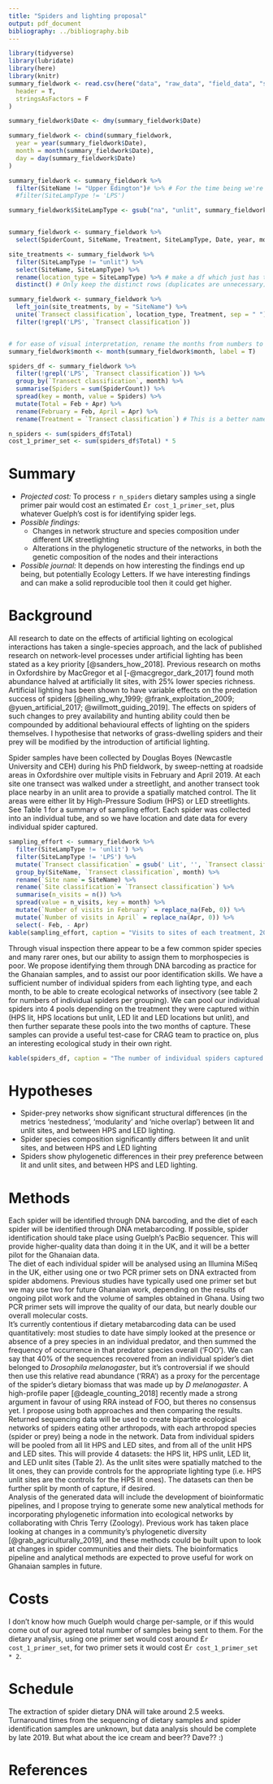```yaml
---
title: "Spiders and lighting proposal"
output: pdf_document
bibliography: ../bibliography.bib
---
```


```r
library(tidyverse)
library(lubridate)
library(here)
library(knitr)
summary_fieldwork <- read.csv(here("data", "raw_data", "field_data", "spider_fielddata.csv"),
  header = T,
  stringsAsFactors = F
)

summary_fieldwork$Date <- dmy(summary_fieldwork$Date)

summary_fieldwork <- cbind(summary_fieldwork,
  year = year(summary_fieldwork$Date),
  month = month(summary_fieldwork$Date),
  day = day(summary_fieldwork$Date)
)
```

```r
summary_fieldwork <- summary_fieldwork %>%
  filter(SiteName != "Upper Edington")# %>% # For the time being we're getting rid of Upper Edington: theres two sorts of streetlights there and # that causes issues
  #filter(SiteLampType != 'LPS')

summary_fieldwork$SiteLampType <- gsub("na", "unlit", summary_fieldwork$SiteLampType)


summary_fieldwork <- summary_fieldwork %>%
  select(SpiderCount, SiteName, Treatment, SiteLampType, Date, year, month, day)

site_treatments <- summary_fieldwork %>%
  filter(SiteLampType != "unlit") %>%
  select(SiteName, SiteLampType) %>%
  rename(location_type = SiteLampType) %>% # make a df which just has the site names and the overall treatments for the locale
  distinct() # Only keep the distinct rows (duplicates are unnecessary)

summary_fieldwork <- summary_fieldwork %>%
  left_join(site_treatments, by = "SiteName") %>%
  unite(`Transect classification`, location_type, Treatment, sep = " ") %>%
  filter(!grepl('LPS', `Transect classification`))


# for ease of visual interpretation, rename the months from numbers to words
summary_fieldwork$month <- month(summary_fieldwork$month, label = T)
```

```r
spiders_df <- summary_fieldwork %>%
  filter(!grepl('LPS', `Transect classification`)) %>%
  group_by(`Transect classification`, month) %>%
  summarise(Spiders = sum(SpiderCount)) %>%
  spread(key = month, value = Spiders) %>%
  mutate(Total = Feb + Apr) %>%
  rename(February = Feb, April = Apr) %>%
  rename(Treatment = `Transect classification`) # This is a better name for purposes of the table, but NOT to be confused with the column of the same name in the master csv

n_spiders <- sum(spiders_df$Total)
cost_1_primer_set <- sum(spiders_df$Total) * 5

```  

# Summary
* *Projected cost:* To process `r n_spiders` dietary samples using a single primer pair would cost an estimated £`r cost_1_primer_set`, plus whatever Guelph's cost is for identifying spider legs.
* *Possible findings:* 
  + Changes in network structure and species composition under different UK streetlighting
  + Alterations in the phylogenetic structure of the networks, in both the genetic composition of the nodes and their interactions
* *Possible journal:* It depends on how interesting the findings end up being, but potentially Ecology Letters. If we have interesting findings and can make a solid reproducible tool then it could get higher.

# Background

All research to date on the effects of artificial lighting on ecological interactions has taken a single-species approach, and the lack of published research on network-level processes under artificial lighting has been stated as a key priority [@sanders_how_2018]. Previous research on moths in Oxfordshire by MacGregor et al [-@macgregor_dark_2017] found moth abundance halved at artificially lit sites, with 25% lower species richness. Artificial lighting has been shown to have variable effects on the predation success of spiders [@heiling_why_1999; @frank_exploitation_2009; @yuen_artificial_2017; @willmott_guiding_2019]. The effects on spiders of such changes to prey availability and hunting ability could then be compounded by additional behavioural effects of lighting on the spiders themselves. I hypothesise that networks of grass-dwelling spiders and their prey will be modified by the introduction of artificial lighting.

Spider samples have been collected by Douglas Boyes (Newcastle University and CEH) during his PhD fieldwork, by sweep-netting at roadside areas in Oxfordshire over multiple visits in February and April 2019. At each site one transect was walked under a streetlight, and another transect took place nearby in an unlit area to provide a spatially matched control. The lit areas were either lit by High-Pressure Sodium (HPS) or LED streetlights. See Table 1 for a summary of sampling effort. Each spider was collected into an individual tube, and so we have location and date data for every individual spider captured.
  
  
```r
sampling_effort <- summary_fieldwork %>% 
  filter(SiteLampType != 'unlit') %>%
  filter(SiteLampType != 'LPS') %>%
  mutate(`Transect classification` = gsub(' Lit', '', `Transect classification`)) %>%
  group_by(SiteName, `Transect classification`, month) %>% 
  rename(`Site name`= SiteName) %>%
  rename(`Site classification`= `Transect classification`) %>%
  summarise(n_visits = n()) %>% 
  spread(value = n_visits, key = month) %>%
  mutate(`Number of visits in February` = replace_na(Feb, 0)) %>%
  mutate(`Number of visits in April` = replace_na(Apr, 0)) %>%
  select(- Feb, - Apr)
kable(sampling_effort, caption = "Visits to sites of each treatment, 2019")
```

\pagebreak
  
Through visual inspection there appear to be a few common spider species and many rarer ones, but our ability to assign them to morphospecies is poor. We propose identifying them through DNA barcoding as practice for the Ghanaian samples, and to assist our poor identification skills. We have a sufficient number of individual spiders from each lighting type, and each month, to be able to create ecological networks of insectivory (see table 2 for numbers of individual spiders per grouping). We can pool our individual spiders into 4 pools depending on the treatment they were captured within (HPS lit, HPS locations but unlit, LED lit and LED locations but unlit), and then further separate these pools into the two months of capture.
These samples can provide a useful test-case for CRAG team to practice on, plus an interesting ecological study in their own right.
  
```r
kable(spiders_df, caption = "The number of individual spiders captured per treatment and month.")
```



# Hypotheses
* Spider-prey networks show significant structural differences (in the metrics 'nestedness', 'modularity' and 'niche overlap') between lit and unlit sites, and between HPS and LED lighting.
* Spider species composition significantly differs between lit and unlit sites, and between HPS and LED lighting
* Spiders show phylogenetic differences in their prey preference between lit and unlit sites, and between HPS and LED lighting.

\pagebreak

# Methods
Each spider will be identified through DNA barcoding, and the diet of each spider will be identified through DNA metabarcoding. If possible, spider identification should take place using Guelph's PacBio sequencer. This will provide higher-quality data than doing it in the UK, and it will be a better pilot for the Ghanaian data.  
The diet of each individual spider will be analysed using an Illumina MiSeq in the UK, either using one or two PCR primer sets on DNA extracted from spider abdomens. Previous studies have typically used one primer set but we may use two for future Ghanaian work, depending on the results of ongoing pilot work and the volume of samples obtained in Ghana. Using two PCR primer sets will improve the quality of our data, but nearly double our overall molecular costs.  
It's currently contentious if dietary metabarcoding data can be used quantitatively: most studies to date have simply looked at the presence or absence of a prey species in an individual predator, and then summed the frequency of occurrence in that predator species overall ('FOO'). We can say that 40% of the sequences recovered from an individual spider's diet belonged to *Drosophila melanogaster*, but it's controversial if we should then use this relative read abundance ('RRA') as a proxy for the percentage of the spider's dietary biomass that was made up by *D melanogaster*. A high-profile paper [@deagle_counting_2018] recently made a strong argument in favour of using RRA instead of FOO, but theres no consensus yet. I propose using both approaches and then comparing the results.  
Returned sequencing data will be used to create bipartite ecological networks of spiders eating other arthropods, with each arthropod species (spider or prey) being a node in the network. Data from individual spiders will be pooled from all lit HPS and LED sites, and from all of the unlit HPS and LED sites. This will provide 4 datasets: the HPS lit, HPS unlit, LED lit, and LED unlit sites (Table 2). As the unlit sites were spatially matched to the lit ones, they can provide controls for the appropriate lighting type (i.e. HPS unlit sites are the controls for the HPS lit ones). The datasets can then be further split by month of capture, if desired.  
Analysis of the generated data will include the development of bioinformatic pipelines, and I propose trying to generate some new analytical methods for incorporating phylogenetic information into ecological networks by collaborating with Chris Terry (Zoology). Previous work has taken place looking at changes in a community's phylogenetic diversity [@grab_agriculturally_2019], and these methods could be built upon to look at changes in spider communities and their diets. The bioinformatics pipeline and analytical methods are expected to prove useful for work on Ghanaian samples in future.


# Costs
I don't know how much Guelph would charge per-sample, or if this would come out of our agreed total number of samples being sent to them. 
For the dietary analysis, using one primer set would cost around £`r cost_1_primer_set`, for two primer sets it would cost £`r cost_1_primer_set * 2`.

# Schedule
The extraction of spider dietary DNA will take around 2.5 weeks. Turnaround times from the sequencing of dietary samples and spider identification samples are unknown, but data analysis should be complete by late 2019.
But what about the ice cream and beer?? Dave?? :)

\pagebreak  

# References
